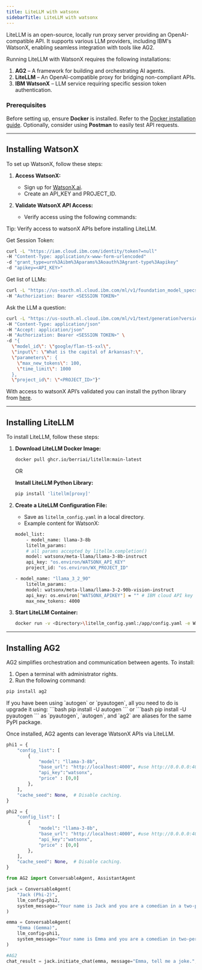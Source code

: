 ```yaml
---
title: LiteLLM with watsonx
sidebarTitle: LiteLLM with watsonx
---
```


LiteLLM is an open-source, locally run proxy server providing an OpenAI-compatible API. It supports various LLM providers, including IBM's WatsonX, enabling seamless integration with tools like AG2.

Running LiteLLM with WatsonX requires the following installations:

1. **AG2** – A framework for building and orchestrating AI agents.
2. **LiteLLM** – An OpenAI-compatible proxy for bridging non-compliant APIs.
3. **IBM WatsonX** – LLM service requiring specific session token authentication.

### Prerequisites

Before setting up, ensure **Docker** is installed. Refer to the [Docker installation guide](https://docs.docker.com/get-docker/). Optionally, consider using **Postman** to easily test API requests.

---

## Installing WatsonX

To set up WatsonX, follow these steps:
1. **Access WatsonX:**
    - Sign up for [WatsonX.ai](https://www.ibm.com/watsonx).
    - Create an API_KEY and PROJECT_ID.

2. **Validate WatsonX API Access:**
    - Verify access using the following commands:

Tip: Verify access to watsonX APIs before installing LiteLLM.

Get Session Token:

```bash
curl -L "https://iam.cloud.ibm.com/identity/token?=null"
-H "Content-Type: application/x-www-form-urlencoded"
-d "grant_type=urn%3Aibm%3Aparams%3Aoauth%3Agrant-type%3Aapikey"
-d "apikey=<API_KEY>"
```

Get list of LLMs:

```bash
curl -L "https://us-south.ml.cloud.ibm.com/ml/v1/foundation_model_specs?version=2024-09-16&project_id=1eeb4112-5f6e-4a81-9b61-8eac7f9653b4&filters=function_text_generation%2C%21lifecycle_withdrawn%3Aand&limit=200"
-H "Authorization: Bearer <SESSION TOKEN>"
```

Ask the LLM a question:

```bash
curl -L "https://us-south.ml.cloud.ibm.com/ml/v1/text/generation?version=2023-05-02"
-H "Content-Type: application/json"
-H "Accept: application/json"
-H "Authorization: Bearer <SESSION TOKEN>" \
-d "{
  \"model_id\": \"google/flan-t5-xxl\",
  \"input\": \"What is the capital of Arkansas?:\",
  \"parameters\": {
    \"max_new_tokens\": 100,
    \"time_limit\": 1000
  },
  \"project_id\": \"<PROJECT_ID>"}"
```


With access to watsonX API’s validated you can install the python library from [here](https://ibm.github.io/watsonx-ai-python-sdk/install.html).

---

## Installing LiteLLM
To install LiteLLM, follow these steps:
1. **Download LiteLLM Docker Image:**

   ```bash
   docker pull ghcr.io/berriai/litellm:main-latest
   ```

   OR


   **Install LiteLLM Python Library:**

   ```bash
   pip install 'litellm[proxy]'
   ```


2. **Create a LiteLLM Configuration File:**

   - Save as `litellm_config.yaml` in a local directory.
   - Example content for WatsonX:

    ```bash
    model_list:
        - model_name: llama-3-8b
        litellm_params:
        # all params accepted by litellm.completion()
        model: watsonx/meta-llama/llama-3-8b-instruct
        api_key: "os.environ/WATSONX_API_KEY"
        project_id: "os.environ/WX_PROJECT_ID"

    ```
    ```bash
    - model_name: "llama_3_2_90"
        litellm_params:
        model: watsonx/meta-llama/llama-3-2-90b-vision-instruct
        api_key: os.environ["WATSONX_APIKEY"] = "" # IBM cloud API key
        max_new_tokens: 4000
    ```
3. **Start LiteLLM Container:**

   ```bash
   docker run -v <Directory>\litellm_config.yaml:/app/config.yaml -e WATSONX_API_KEY=<API_KEY> -e WATSONX_URL=https://us-south.ml.cloud.ibm.com/ml/v1/text/generation?version=2023-05-02 -e WX_PROJECT_ID=<PROJECT_ID> -p 4000:4000 ghcr.io/berriai/litellm:main-latest --config /app/config.yaml --detailed_debug
   ```

---

## Installing AG2

AG2 simplifies orchestration and communication between agents. To install:

1. Open a terminal with administrator rights.
2. Run the following command:

```bash
pip install ag2
```

<Tip>
If you have been using `autogen` or `pyautogen`, all you need to do is upgrade it using:
```bash
pip install -U autogen
```
or
```bash
pip install -U pyautogen
```
as `pyautogen`, `autogen`, and `ag2` are aliases for the same PyPI package.
</Tip>

Once installed, AG2 agents can leverage WatsonX APIs via LiteLLM.

```python
phi1 = {
    "config_list": [
        {
            "model": "llama-3-8b",
            "base_url": "http://localhost:4000", #use http://0.0.0.0:4000 for Macs
            "api_key":"watsonx",
            "price" : [0,0]
        },
    ],
    "cache_seed": None,  # Disable caching.
}

phi2 = {
    "config_list": [
        {
            "model": "llama-3-8b",
            "base_url": "http://localhost:4000", #use http://0.0.0.0:4000 for Macs
            "api_key":"watsonx",
            "price" : [0,0]
        },
    ],
    "cache_seed": None,  # Disable caching.
}

from AG2 import ConversableAgent, AssistantAgent

jack = ConversableAgent(
    "Jack (Phi-2)",
    llm_config=phi2,
    system_message="Your name is Jack and you are a comedian in a two-person comedy show.",
)

emma = ConversableAgent(
    "Emma (Gemma)",
    llm_config=phi1,
    system_message="Your name is Emma and you are a comedian in two-person comedy show.",
)

#AG2
chat_result = jack.initiate_chat(emma, message="Emma, tell me a joke.", max_turns=2)
```

